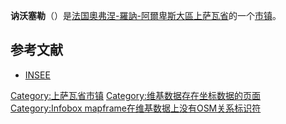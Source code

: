 {{noteTA|G1=法国地名}}
{{Infobox French commune
|name                   = 讷沃塞勒
|commune status         = [[市镇_(法国)|市镇]]
|image                  = Chapelle de Maraiche à Neuvecelle (2).jpg
|caption                = 小教堂
|image coat of arms     = Blason ville fr Neuvecelle (Haute-Savoie).svg
|arrondissement         = [[托农莱班区|托农莱班区]]
|canton                 = [[埃维昂莱班县|埃维昂莱班县]]
|INSEE                  = 74200
|postal code            = 74500
|mayor                  = Anne-Cécile Violland
|term                   = 2015–2020
|intercommunality       = [[Communauté_de_communes_du_Pays_d'Évian|Communauté de communes du Pays d'Évian]]
|coordinates            = {{coord|46.400|6.600|format=dms|display=inline,title}}
|elevation min m        = 372
|elevation max m        = 770
|area km2               = 4
|population             = {{France metadata Wikidata|population_total}}
|population date        = {{France metadata Wikidata|population_as_of}}
|population footnotes   = {{France metadata Wikidata|population_footnotes}}
|demonym                = Neuvecellois / Neuvecelloises
|website                =
}}
'''讷沃塞勒'''（{{lang-fr|Neuvecelle}}）是[[法国|法国]][[奧弗涅-羅訥-阿爾卑斯大區|奧弗涅-羅訥-阿爾卑斯大區]][[上萨瓦省|上萨瓦省]]的一个[[市镇_(法国)|市镇]]。 

== 参考文献 ==

* [http://www.insee.fr/en/home/home_page.asp INSEE]{{Wayback|url=http://www.insee.fr/en/home/home_page.asp |date=20071124142010 }}
{{Reflist}}
{{上萨瓦省市镇}}
[[Category:上萨瓦省市镇|Category:上萨瓦省市镇]]
[[Category:维基数据存在坐标数据的页面|Category:维基数据存在坐标数据的页面]]
[[Category:Infobox_mapframe在维基数据上没有OSM关系标识符|Category:Infobox mapframe在维基数据上没有OSM关系标识符]]